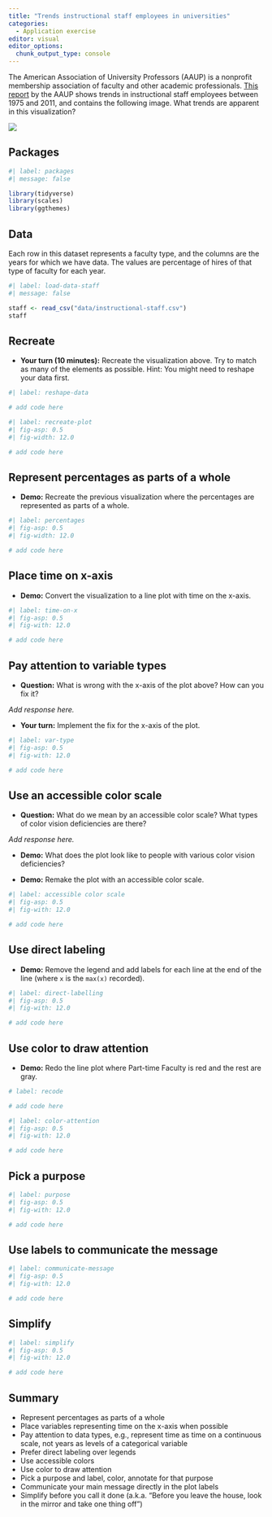 ```yaml
---
title: "Trends instructional staff employees in universities"
categories: 
  - Application exercise
editor: visual
editor_options: 
  chunk_output_type: console
---
```


The American Association of University Professors (AAUP) is a nonprofit membership association of faculty and other academic professionals.
[This report](https://www.aaup.org/sites/default/files/files/AAUP_Report_InstrStaff-75-11_apr2013.pdf) by the AAUP shows trends in instructional staff employees between 1975 and 2011, and contains the following image.
What trends are apparent in this visualization?

![](images/staff-employment.png){fig-align="center"}

## Packages

```r
#| label: packages
#| message: false

library(tidyverse)
library(scales)
library(ggthemes)
```

## Data

Each row in this dataset represents a faculty type, and the columns are the years for which we have data.
The values are percentage of hires of that type of faculty for each year.

```r
#| label: load-data-staff
#| message: false

staff <- read_csv("data/instructional-staff.csv")
staff
```

## Recreate

-   **Your turn (10 minutes):** Recreate the visualization above. Try to match as many of the elements as possible. Hint: You might need to reshape your data first.

```r
#| label: reshape-data

# add code here
```

```r
#| label: recreate-plot
#| fig-asp: 0.5
#| fig-width: 12.0

# add code here
```

## Represent percentages as parts of a whole

-   **Demo:** Recreate the previous visualization where the percentages are represented as parts of a whole.

```r
#| label: percentages
#| fig-asp: 0.5
#| fig-width: 12.0

# add code here
```

## Place time on x-axis

-   **Demo:** Convert the visualization to a line plot with time on the x-axis.

```r
#| label: time-on-x
#| fig-asp: 0.5
#| fig-with: 12.0

# add code here
```

## Pay attention to variable types

-   **Question:** What is wrong with the x-axis of the plot above? How can you fix it?

*Add response here.*

-   **Your turn:** Implement the fix for the x-axis of the plot.

```r
#| label: var-type
#| fig-asp: 0.5
#| fig-with: 12.0

# add code here
```

## Use an accessible color scale

-   **Question:** What do we mean by an accessible color scale?
    What types of color vision deficiencies are there?

*Add response here.*

-   **Demo:** What does the plot look like to people with various color vision deficiencies?

-   **Demo:** Remake the plot with an accessible color scale.

```r
#| label: accessible color scale
#| fig-asp: 0.5
#| fig-with: 12.0

# add code here
```

## Use direct labeling

-   **Demo:** Remove the legend and add labels for each line at the end of the line (where `x` is the `max(x)` recorded).

```r
#| label: direct-labelling
#| fig-asp: 0.5
#| fig-with: 12.0

# add code here
```

## Use color to draw attention

-   **Demo:** Redo the line plot where Part-time Faculty is red and the rest are gray.

```r
# label: recode

# add code here
```

```r
#| label: color-attention
#| fig-asp: 0.5
#| fig-with: 12.0

# add code here
```

## Pick a purpose

```r
#| label: purpose
#| fig-asp: 0.5
#| fig-with: 12.0

# add code here
```

## Use labels to communicate the message

```r
#| label: communicate-message
#| fig-asp: 0.5
#| fig-with: 12.0

# add code here
```

## Simplify

```r
#| label: simplify
#| fig-asp: 0.5
#| fig-with: 12.0

# add code here
```

## Summary

-   Represent percentages as parts of a whole
-   Place variables representing time on the x-axis when possible
-   Pay attention to data types, e.g., represent time as time on a continuous scale, not years as levels of a categorical variable
-   Prefer direct labeling over legends
-   Use accessible colors
-   Use color to draw attention
-   Pick a purpose and label, color, annotate for that purpose
-   Communicate your main message directly in the plot labels
-   Simplify before you call it done (a.k.a. "Before you leave the house, look in the mirror and take one thing off")
